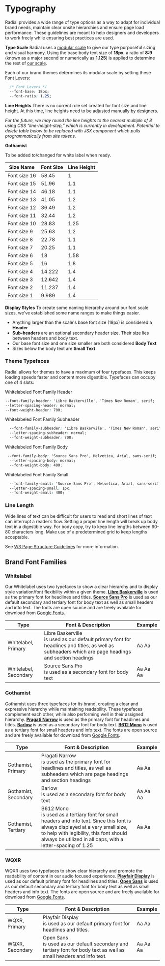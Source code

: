 
<Meta title="Foundations/Typography" />

# Typography

Radial provides a wide range of type options as a way to adapt for individual brand needs, maintain clear onsite hierarchies and ensure page load performance. These guidelines are meant to help designers and developers to work freely while ensuring best practices are used.

**Type Scale**
Radial uses a [modular scale](https://www.modularscale.com/?18&px&1.125) to give our type purposeful sizing and visual harmony. Using the base body text size of **18px**, a ratio of **8:9** (known as a major second or numerically as **1.125**) is applied to determine the rest of [our scale](https://www.modularscale.com/?18&px&1.125).

Each of our brand themes determines its modular scale by setting these Font Levers:
```css
  /* Font Levers */
  --font-base: 18px;
  --font-ratio: 1.25;
```


<StyleSwitcher />

<FontSamples samples={fontStyles}/>

**Line Heights**
There is no current rule set created for font size and line height. At this time, line heights need to be adjusted manually by designers.

*For the future, we may round the line heights to the nearest multiple of 8 using CSS “line-height-step,” which is currently in development. Potential to delete table below to be replaced with JSX component which pulls programmatically from site tokens.*

**Gothamist**

To be added to/changed for white label when ready.

| Size Name    | Font Size          | Line Height          |
| ------------ | ------------------ | -------------------- |
| Font size 16 | 58.45              | 1                    |
| Font size 15 | 51.96              | 1.1                  |
| Font size 14 | 46.18              | 1.1                  |
| Font size 13 | 41.05              | 1.2                  |
| Font size 12 | 36.49              | 1.2                  |
| Font size 11 | 32.44              | 1.2                  |
| Font size 10 | 28.83              | 1.25                 |
| Font size 9  | 25.63              | 1.2                  |
| Font size 8  | 22.78              | 1.1                  |
| Font size 7  | 20.25              | 1.1                  |
| Font size 6  | 18                 | 1.58                 |
| Font size 5  | 16                 | 1.8                  |
| Font size 4  | 14.222             | 1.4                  |
| Font size 3  | 12.642             | 1.4                  |
| Font size 2  | 11.237             | 1.4                  |                   
| Font size 1  | 9.989              | 1.4                  |                   


**Display Styles**
To create some naming hierarchy around our font scale sizes, we've established some name ranges to make things easier.

 - Anything larger than the scale's base font size (18px) is considered a **Header**
 - **Sub-headers** are an optional secondary header size. Their size lies between headers and body text.
 - Our base font size and one size smaller are both considered **Body Text**
 - Sizes below the body text are **Small Text**

### Theme Typefaces

Radial allows for themes to have a maximum of four typefaces. This keeps loading speeds faster and content more digestible. Typefaces can occupy one of 4 slots:

Whitelabeled Font Family Header
```css
--font-family-header: 'Libre Baskerville', 'Times New Roman', serif;
--letter-spacing-header: normal;
--font-weight-header: 700;
```
Whitelabeled Font Family Subheader
```css
  --font-family-subheader: 'Libre Baskervile', 'Times New Roman', serif;
  --letter-spacing-subheader: normal;
  --font-weight-subheader: 700;
```
Whitelabeled Font Family Body
```css
 --font-family-body: 'Source Sans Pro', Helvetica, Arial, sans-serif;
  --letter-spacing-body: normal;
  --font-weight-body: 400;
```

Whitelabeled Font Family Small
```css
  --font-family-small: 'Source Sans Pro', Helvetica, Arial, sans-serif;
  --letter-spacing-small: 1px;
  --font-weight-small: 400;
```

### Line Length

Wide lines of text can be difficult for users to read and short lines of text can interrupt a reader’s flow. Setting a proper line length will break up body text in a digestible way. For body copy, try to keep line lengths between 60-80 characters long. Make use of a predetermined grid to keep lengths acceptable.

  
See [W3 Page Structure Guidelines](https://www.w3.org/WAI/tutorials/page-structure/styling/) for more information.

## Brand Font Families

### **Whitelabel**
Our Whitelabel uses two typefaces to show a clear hierarchy and to display style variation/font flexibility within a given theme.   **[Libre Baskerville](https://fonts.google.com/specimen/Libre+Baskerville?selection.family=Libre%20Baskerville)** is used as the primary font for headlines and titles.  **[Source Sans Pro](https://fonts.google.com/specimen/Source+Sans+Pro)** is used as our default secondary and tertiary font for body text as well as small headers and info text. The fonts are open source and are freely available for download from [Google Fonts](https://fonts.google.com/).

<link href="https://fonts.googleapis.com/css2?family=Libre+Baskerville:ital,wght@0,400;0,700;1,400&family=Source+Sans+Pro:ital,wght@0,400;0,700;1,400&display=swap" rel="stylesheet" />

<table className="sbdocs sbdocs-table">
  <thead>
    <tr>
      <th>Type</th>
      <th>Font & Description</th>
      <th>Example</th>
    </tr>
  </thead>
  <tbody>
    <tr>
      <td>Whitelabel, Primary</td>
      <td style={{ paddingTop: '20px' }}><span style={{ fontFamily: 'Libre Baskerville', fontWeight: '700', fontSize: '28px' }}>Libre Baskerville</span> <br /> is used as our default primary font for headlines and titles, as well as subheaders which are page headings and section headings </td>
      <td><span style={{ fontFamily: 'Libre Baskerville', fontWeight: '400', fontSize: '18px' }}>Aa</span> <span style={{ fontFamily: 'Libre Baskerville', fontWeight: '700', fontSize: '18px' }}>Aa</span> </td>      
    </tr>
    <tr>
      <td>Whitelabel, Secondary</td>
      <td style={{ paddingTop: '20px' }}><span style={{ fontFamily: 'Source Sans Pro', fontWeight: '400', fontSize: '28px' }}>Source Sans Pro</span> <br /> is used as a secondary font for body text</td>
      <td><span style={{ fontFamily: 'Source Sans Pro', fontWeight: '400', fontSize: '18px' }}>Aa</span> <span style={{ fontFamily: 'Source Sans Pro', fontWeight: '700', fontSize: '18px' }}>Aa</span> <span style={{ fontFamily: 'Source Sans Pro', fontWeight: '400i', fontSize: '18px', fontStyle: 'italic' }}>Aa</span></td>      
    </tr>
  </tbody>
</table>

### **Gothamist**
Gothamist uses three typefaces for its brand, creating a clear and expressive hierarchy while maintaining readability. These typefaces complement each other, while also performing well in their assigned hierarchy. **[Pragati Narrow](https://fonts.google.com/specimen/Pragati+Narrow)** is used as the primary font for headlines and titles. **[Barlow](https://fonts.google.com/specimen/Barlow)** is used as a secondary font for body text. **[B612 Mono](https://fonts.google.com/specimen/B612+Mono)** is used as a tertiary font for small headers and info text. The fonts are open source and are freely available for download from [Google Fonts](https://fonts.google.com/).

<link href="https://fonts.googleapis.com/css2?family=B612+Mono:wght@400;700&amp;family=Barlow:ital,wght@0,400;0,700;1,400&amp;family=Pragati+Narrow:wght@400;700&amp;display=swap" rel="stylesheet" />

<table className="sbdocs sbdocs-table">
  <thead>
    <tr>
      <th>Type</th>
      <th>Font & Description</th>
      <th>Example</th>
    </tr>
  </thead>
  <tbody>
    <tr>
      <td>Gothamist, Primary</td>
      <td style={{ paddingTop: '20px' }}><span style={{ fontFamily: 'Pragati Narrow', fontWeight: '700', fontSize: '28px' }}>Pragati Narrow</span> <br /> is used as the primary font for headlines and titles, as well as subheaders which are page headings and section headings</td>
      <td><span style={{ fontFamily: 'Pragati Narrow', fontWeight: '400', fontSize: '18px' }}>Aa</span> <span style={{ fontFamily: 'Pragati Narrow', fontWeight: '700', fontSize: '18px' }}>Aa</span> </td>      
    </tr>
    <tr>
      <td>Gothamist, Secondary</td>
      <td style={{ paddingTop: '20px' }}><span style={{ fontFamily: 'Barlow', fontWeight: '400', fontSize: '28px' }}>Barlow</span> <br /> is used as a secondary font for body text</td>
      <td><span style={{ fontFamily: 'Barlow', fontWeight: '400', fontSize: '18px' }}>Aa</span> <span style={{ fontFamily: 'Barlow', fontWeight: '700', fontSize: '18px' }}>Aa</span> <span style={{ fontFamily: 'Barlow', fontWeight: '400i', fontSize: '18px', fontStyle: 'italic' }}>Aa</span></td>      
    </tr>
    <tr>
      <td>Gothamist, Tertiary</td>
      <td style={{ paddingTop: '20px' }}><span style={{ fontFamily: 'B612 Mono', fontWeight: '400', fontSize: '28px' }}>B612 Mono</span> <br /> is used as a tertiary font for small headers and info text. Since this font is always displayed at a very small size, to help with legibility, this font should always be utilized in all caps, with a letter-spacing of 1.25</td>
      <td><span style={{ fontFamily: 'B612 Mono', fontWeight: '400', fontSize: '18px' }}>Aa</span> <span style={{ fontFamily: 'B612 Mono', fontWeight: '700', fontSize: '18px' }}>Aa</span></td>      
    </tr>
  </tbody>
</table>


### **WQXR**
WQXR uses two typefaces to show clear hierarchy and promote the readability of content in our audio focused experience. **[Playfair Display](https://fonts.google.com/specimen/Playfair+Display)** is used as our default primary font for headlines and titles. **[Open Sans](https://fonts.google.com/specimen/Open+Sans)** is used as our default secondary and tertiary font for body text as well as small headers and info text. The fonts are open source and are freely available for download from [Google Fonts](https://fonts.google.com/).

<link href="https://fonts.googleapis.com/css2?family=Open+Sans:ital,wght@0,400;0,700;1,400&family=Playfair+Display:wght@400;700&display=swap" rel="stylesheet" />

<table className="sbdocs sbdocs-table">
  <thead>
    <tr>
      <th>Type</th>
      <th>Font & Description</th>
      <th>Example</th>
    </tr>
  </thead>
  <tbody>
    <tr>
      <td>WQXR, Primary</td>
      <td style={{ paddingTop: '20px' }}><span style={{ fontFamily: 'Playfair Display', fontWeight: '700', fontSize: '28px' }}>Playfair Display</span> <br /> is used as our default primary font for headlines and titles. </td>
      <td><span style={{ fontFamily: 'Playfair Display', fontWeight: '400', fontSize: '18px' }}>Aa</span> <span style={{ fontFamily: 'Playfair Display', fontWeight: '700', fontSize: '18px' }}>Aa</span> </td>      
    </tr>
    <tr>
      <td>WQXR, Secondary</td>
      <td style={{ paddingTop: '20px' }}><span style={{ fontFamily: 'Open Sans', fontWeight: '400', fontSize: '28px' }}>Open Sans</span> <br /> is used as our default secondary and tertiary font for body text as well as small headers and info text. </td>
      <td><span style={{ fontFamily: 'Open Sans', fontWeight: '400', fontSize: '18px' }}>Aa</span> <span style={{ fontFamily: 'Open Sans', fontWeight: '700', fontSize: '18px' }}>Aa</span> <span style={{ fontFamily: 'Open Sans', fontWeight: '400i', fontSize: '18px', fontStyle: 'italic' }}>Aa</span></td>      
    </tr>
  </tbody>
</table>



